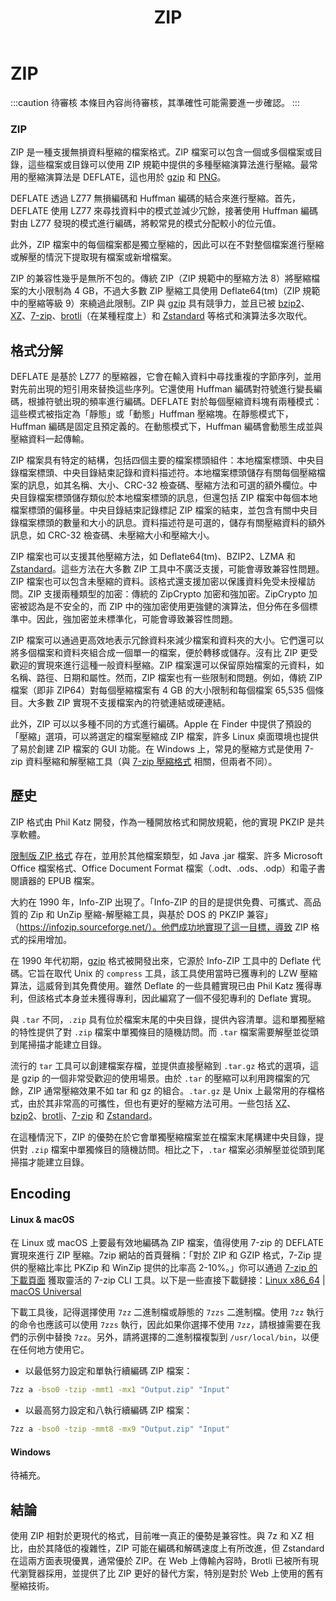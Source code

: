﻿---
title: ZIP
sidebar_position: 1
---

# ZIP

:::caution 待審核
本條目內容尚待審核，其準確性可能需要進一步確認。 
:::

### ZIP

ZIP 是一種支援無損資料壓縮的檔案格式。ZIP 檔案可以包含一個或多個檔案或目錄，這些檔案或目錄可以使用 ZIP 規範中提供的多種壓縮演算法進行壓縮。最常用的壓縮演算法是 DEFLATE，這也用於 [gzip](../data/gzip.mdx) 和 [PNG](../images/PNG.mdx)。

DEFLATE 透過 LZ77 無損編碼和 Huffman 編碼的結合來進行壓縮。首先，DEFLATE 使用 LZ77 來尋找資料中的模式並減少冗餘，接著使用 Huffman 編碼對由 LZ77 發現的模式進行編碼，將較常見的模式分配較小的位元值。

此外，ZIP 檔案中的每個檔案都是獨立壓縮的，因此可以在不對整個檔案進行壓縮或解壓的情況下提取現有檔案或新增檔案。

ZIP 的兼容性幾乎是無所不包的。傳統 ZIP（ZIP 規範中的壓縮方法 8）將壓縮檔案的大小限制為 4 GB，不過大多數 ZIP 壓縮工具使用 Deflate64(tm)（ZIP 規範中的壓縮等級 9）來繞過此限制。ZIP 與 [gzip](../data/gzip.mdx) 具有競爭力，並且已被 [bzip2](../data/bzip2.mdx)、[XZ](../data/xz.mdx)、[7-zip](../data/7z.mdx)、[brotli](../data/brotli.mdx)（在某種程度上）和 [Zstandard](../data/zstd.mdx) 等格式和演算法多次取代。

## 格式分解

DEFLATE 是基於 LZ77 的壓縮器，它會在輸入資料中尋找重複的字節序列，並用對先前出現的短引用來替換這些序列。它還使用 Huffman 編碼對符號進行變長編碼，根據符號出現的頻率進行編碼。DEFLATE 對於每個壓縮資料塊有兩種模式：這些模式被指定為「靜態」或「動態」Huffman 壓縮塊。在靜態模式下，Huffman 編碼是固定且預定義的。在動態模式下，Huffman 編碼會動態生成並與壓縮資料一起傳輸。

ZIP 檔案具有特定的結構，包括四個主要的檔案標頭組件：本地檔案標頭、中央目錄檔案標頭、中央目錄結束記錄和資料描述符。本地檔案標頭儲存有關每個壓縮檔案的訊息，如其名稱、大小、CRC-32 檢查碼、壓縮方法和可選的額外欄位。中央目錄檔案標頭儲存類似於本地檔案標頭的訊息，但還包括 ZIP 檔案中每個本地檔案標頭的偏移量。中央目錄結束記錄標記 ZIP 檔案的結束，並包含有關中央目錄檔案標頭的數量和大小的訊息。資料描述符是可選的，儲存有關壓縮資料的額外訊息，如 CRC-32 檢查碼、未壓縮大小和壓縮大小。

ZIP 檔案也可以支援其他壓縮方法，如 Deflate64(tm)、BZIP2、LZMA 和 [Zstandard](../data/zstd.mdx)。這些方法在大多數 ZIP 工具中不廣泛支援，可能會導致兼容性問題。ZIP 檔案也可以包含未壓縮的資料。該格式還支援加密以保護資料免受未授權訪問。ZIP 支援兩種類型的加密：傳統的 ZipCrypto 加密和強加密。ZipCrypto 加密被認為是不安全的，而 ZIP 中的強加密使用更強健的演算法，但分佈在多個標準中。因此，強加密並未標準化，可能會導致兼容性問題。

ZIP 檔案可以通過更高效地表示冗餘資料來減少檔案和資料夾的大小。它們還可以將多個檔案和資料夾組合成一個單一的檔案，便於轉移或儲存。沒有比 ZIP 更受歡迎的實現來進行這種一般資料壓縮。ZIP 檔案還可以保留原始檔案的元資料，如名稱、路徑、日期和屬性。然而，ZIP 檔案也有一些限制和問題。例如，傳統 ZIP 檔案（即非 ZIP64）對每個壓縮檔案有 4 GB 的大小限制和每個檔案 65,535 個條目。大多數 ZIP 實現不支援檔案內的符號連結或硬連結。

此外，ZIP 可以以多種不同的方式進行編碼。Apple 在 Finder 中提供了預設的「壓縮」選項，可以將選定的檔案壓縮成 ZIP 檔案，許多 Linux 桌面環境也提供了易於創建 ZIP 檔案的 GUI 功能。在 Windows 上，常見的壓縮方式是使用 7-zip 資料壓縮和解壓縮工具（與 [7-zip 壓縮格式](../data/7z.mdx) 相關，但兩者不同）。

## 歷史

ZIP 格式由 Phil Katz 開發，作為一種開放格式和開放規範，他的實現 PKZIP 是共享軟體。

[限制版 ZIP 格式](http://www.digitalpreservation.gov/formats/fdd/fdd000361.shtml) 存在，並用於其他檔案類型，如 Java .jar 檔案、許多 Microsoft Office 檔案格式、Office Document Format 檔案（.odt、.ods、.odp）和電子書閱讀器的 EPUB 檔案。

大約在 1990 年，Info-ZIP 出現了。「Info-ZIP 的目的是提供免費、可攜式、高品質的 Zip 和 UnZip 壓縮-解壓縮工具，與基於 DOS 的 PKZIP 兼容」（https://infozip.sourceforge.net/）。他們成功地實現了這一目標，導致 ZIP 格式的採用增加。

在 1990 年代初期，[gzip](../data/gzip.mdx) 格式被開發出來，它源於 Info-ZIP 工具中的 Deflate 代碼。它旨在取代 Unix 的 `compress` 工具，該工具使用當時已獲專利的 LZW 壓縮算法，這威脅到其免費使用。雖然 Deflate 的一些具體實現已由 Phil Katz 獲得專利，但該格式本身並未獲得專利，因此編寫了一個不侵犯專利的 Deflate 實現。

與 `.tar` 不同，`.zip` 具有位於檔案末尾的中央目錄，提供內容清單。這和單獨壓縮的特性提供了對 `.zip` 檔案中單獨條目的隨機訪問。而 `.tar` 檔案需要解壓並從頭到尾掃描才能建立目錄。

流行的 `tar` 工具可以創建檔案存檔，並提供直接壓縮到 `.tar.gz` 格式的選項，這是 gzip 的一個非常受歡迎的使用場景。由於 `.tar` 的壓縮可以利用跨檔案的冗餘，ZIP 通常壓縮效果不如 tar 和 gz 的組合。`.tar.gz` 是 Unix 上最常用的存檔格式，由於其非常高的可攜性，但也有更好的壓縮方法可用。一些包括 [XZ](../data/xz.mdx)、[bzip2](../data/bzip2.mdx)、[brotli](../data/brotli.mdx)、[7-zip](../data/7z.mdx) 和 [Zstandard](../data/zstd.mdx)。

在這種情況下，ZIP 的優勢在於它會單獨壓縮檔案並在檔案末尾構建中央目錄，提供對 `.zip` 檔案中單獨條目的隨機訪問。相比之下，`.tar` 檔案必須解壓並從頭到尾掃描才能建立目錄。

## Encoding

#### Linux & macOS

在 Linux 或 macOS 上要最有效地編碼為 ZIP 檔案，值得使用 7-zip 的 DEFLATE 實現來進行 ZIP 壓縮。7zip 網站的首頁聲稱：「對於 ZIP 和 GZIP 格式，7-Zip 提供的壓縮比率比 PKZip 和 WinZip 提供的比率高 2-10%。」你可以通過 [7-zip 的下載頁面](https://www.7-zip.org/download.html) 獲取靈活的 7-zip CLI 工具。以下是一些直接下載鏈接：[Linux x86_64](https://www.7-zip.org/a/7z2301-linux-x64.tar.xz) | [macOS Universal](https://www.7-zip.org/a/7z2301-mac.tar.xz)

下載工具後，記得選擇使用 `7zz` 二進制檔或靜態的 `7zzs` 二進制檔。使用 `7zz` 執行的命令也應該可以使用 `7zzs` 執行，因此如果你選擇不使用 `7zz`，請根據需要在我們的示例中替換 `7zz`。另外，請將選擇的二進制檔複製到 `/usr/local/bin`，以便在任何地方使用它。

- 以最低努力設定和單執行續編碼 ZIP 檔案：
```bash
7zz a -bso0 -tzip -mmt1 -mx1 "Output.zip" "Input"
```

- 以最高努力設定和八執行續編碼 ZIP 檔案：
```bash
7zz a -bso0 -tzip -mmt8 -mx9 "Output.zip" "Input"
```

#### Windows

待補充。

## 結論

使用 ZIP 相對於更現代的格式，目前唯一真正的優勢是兼容性。與 7z 和 XZ 相比，由於其降低的複雜性，ZIP 可能在編碼和解碼速度上有所改進，但 Zstandard 在這兩方面表現優異，通常優於 ZIP。在 Web 上傳輸內容時，Brotli 已被所有現代瀏覽器採用，並提供了比 ZIP 更好的替代方案，特別是對於 Web 上使用的舊有壓縮技術。